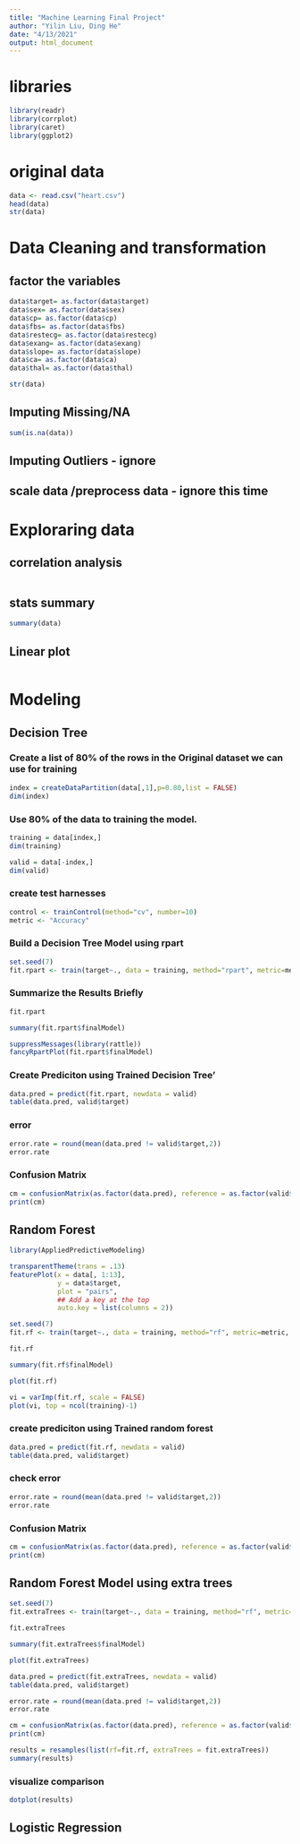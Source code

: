 ---
title: "Machine Learning Final Project"
author: "Yilin Liu, Ding He"
date: "4/13/2021"
output: html_document
---

# libraries
```{r}
library(readr)
library(corrplot)
library(caret)
library(ggplot2)
```

# original data
```{r}
data <- read.csv("heart.csv")
head(data)
str(data)
```


# Data Cleaning and transformation

## factor the variables
```{r}
data$target= as.factor(data$target)
data$sex= as.factor(data$sex)
data$cp= as.factor(data$cp)
data$fbs= as.factor(data$fbs)
data$restecg= as.factor(data$restecg)
data$exang= as.factor(data$exang)
data$slope= as.factor(data$slope)
data$ca= as.factor(data$ca)
data$thal= as.factor(data$thal)
```

```{r}
str(data)
```


## Imputing Missing/NA
```{r}
sum(is.na(data))
```


## Imputing Outliers - ignore

## scale data /preprocess data - ignore this time

# Exploraring data
## correlation analysis
```{r}

```

## stats summary
```{r}
summary(data)
```

## Linear plot
```{r}

```

# Modeling

## Decision Tree
### Create a list of 80% of the rows in the Original dataset we can use for training
```{r}
index = createDataPartition(data[,1],p=0.80,list = FALSE)
dim(index)
```
### Use 80% of the data to training the model.
```{r}
training = data[index,]
dim(training)
```

```{r}
valid = data[-index,]
dim(valid)
```
### create test harnesses
```{r}
control <- trainControl(method="cv", number=10)
metric <- "Accuracy"
```

### Build a Decision Tree Model using rpart
```{r}
set.seed(7)
fit.rpart <- train(target~., data = training, method="rpart", metric=metric, trControl=control)
```

### Summarize the Results Briefly
```{r}
fit.rpart
```

```{r}
summary(fit.rpart$finalModel)
```
```{r}
suppressMessages(library(rattle))
fancyRpartPlot(fit.rpart$finalModel)
```
### Create Prediciton using Trained Decision Tree'
```{r}
data.pred = predict(fit.rpart, newdata = valid)
table(data.pred, valid$target)
```
### error
```{r}
error.rate = round(mean(data.pred != valid$target,2))
error.rate
```
### Confusion Matrix
```{r}
cm = confusionMatrix(as.factor(data.pred), reference = as.factor(valid$target), mode = "prec_recall")
print(cm)
```

## Random Forest
```{r}
library(AppliedPredictiveModeling)
```

```{r}
transparentTheme(trans = .13)
featurePlot(x = data[, 1:13], 
            y = data$target, 
            plot = "pairs",
            ## Add a key at the top
            auto.key = list(columns = 2))
```

```{r}
set.seed(7)
fit.rf <- train(target~., data = training, method="rf", metric=metric, trControl=control)
```

```{r}
fit.rf
```
```{r}
summary(fit.rf$finalModel)
```

```{r}
plot(fit.rf)
```


```{r}
vi = varImp(fit.rf, scale = FALSE)
plot(vi, top = ncol(training)-1)
```

### create prediciton using Trained random forest
```{r}
data.pred = predict(fit.rf, newdata = valid)
table(data.pred, valid$target)
```

### check error
```{r}
error.rate = round(mean(data.pred != valid$target,2))
error.rate
```

### Confusion Matrix
```{r}
cm = confusionMatrix(as.factor(data.pred), reference = as.factor(valid$target), mode = "prec_recall")
print(cm)
```
## Random Forest Model using extra trees
```{r}
set.seed(7)
fit.extraTrees <- train(target~., data = training, method="rf", metric=metric, trControl=control)
```

```{r}
fit.extraTrees
```

```{r}
summary(fit.extraTrees$finalModel)
```

```{r}
plot(fit.extraTrees)
```

```{r}
data.pred = predict(fit.extraTrees, newdata = valid)
table(data.pred, valid$target)
```

```{r}
error.rate = round(mean(data.pred != valid$target,2))
error.rate
```


```{r}
cm = confusionMatrix(as.factor(data.pred), reference = as.factor(valid$target), mode = "prec_recall")
print(cm)
```


```{r}
results = resamples(list(rf=fit.rf, extraTrees = fit.extraTrees))
summary(results)
```

### visualize comparison
```{r}
dotplot(results)
```


## Logistic Regression
```{r}

```





